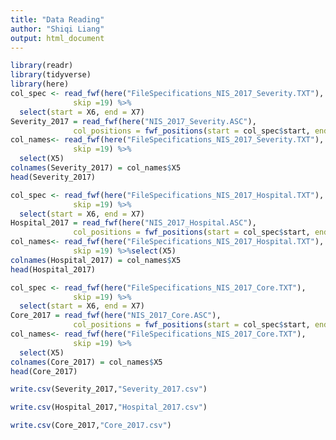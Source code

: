 ---
title: "Data Reading"
author: "Shiqi Liang"
output: html_document
---
```{r}
library(readr)
library(tidyverse)
library(here)
col_spec <- read_fwf(here("FileSpecifications_NIS_2017_Severity.TXT"), 
              skip =19) %>%
  select(start = X6, end = X7)
Severity_2017 = read_fwf(here("NIS_2017_Severity.ASC"), 
              col_positions = fwf_positions(start = col_spec$start, end = col_spec$end))
col_names<- read_fwf(here("FileSpecifications_NIS_2017_Severity.TXT"), 
              skip =19) %>%
  select(X5)
colnames(Severity_2017) = col_names$X5
head(Severity_2017)
```

```{r}
col_spec <- read_fwf(here("FileSpecifications_NIS_2017_Hospital.TXT"), 
              skip =19) %>%
  select(start = X6, end = X7)
Hospital_2017 = read_fwf(here("NIS_2017_Hospital.ASC"), 
              col_positions = fwf_positions(start = col_spec$start, end = col_spec$end))
col_names<- read_fwf(here("FileSpecifications_NIS_2017_Hospital.TXT"), 
              skip =19) %>%select(X5)
colnames(Hospital_2017) = col_names$X5
head(Hospital_2017)
```

```{R}
col_spec <- read_fwf(here("FileSpecifications_NIS_2017_Core.TXT"), 
              skip =19) %>%
  select(start = X6, end = X7)
Core_2017 = read_fwf(here("NIS_2017_Core.ASC"), 
              col_positions = fwf_positions(start = col_spec$start, end = col_spec$end))
col_names<- read_fwf(here("FileSpecifications_NIS_2017_Core.TXT"), 
              skip =19) %>%
  select(X5)
colnames(Core_2017) = col_names$X5
head(Core_2017)
```

```{r}
write.csv(Severity_2017,"Severity_2017.csv")
```

```{r}
write.csv(Hospital_2017,"Hospital_2017.csv")
```

```{r}
write.csv(Core_2017,"Core_2017.csv")
```